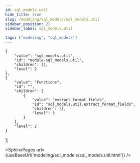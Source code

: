 ```yaml
---
id: sql_models.util
hide_title: true
slug: /modeling/sql_models/sql_models.util
sidebar_position: 21
sidebar_label: sql_models.util

tags: ["modeling", "sql_models"]
---
```


    {
        "value": "sql_models.util",
        "id": "module-sql_models.util",
        "children": [],
        "level": 2
    },
    {
        "value": "Functions",
        "id": "",
        "children": [
            {
                "value": "extract_format_fields",
                "id": "sql_models.util.extract_format_fields",
                "children": [],
                "level": 3
            }
        ],
        "level": 2
    }
];




<SphinxPages url={useBaseUrl('modeling/sql_models/sql_models.util.html')} />
